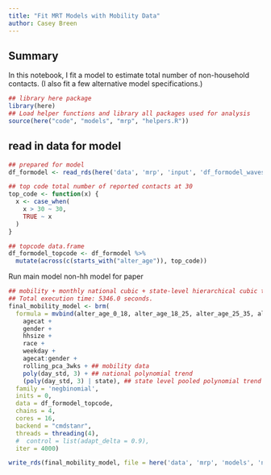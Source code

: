 ```yaml
---
title: "Fit MRT Models with Mobility Data"
author: Casey Breen
---
```


## Summary

In this notebook, I fit a model to estimate total number of non-household contacts. (I also fit a few alternative model specifications.)

```r
## library here package 
library(here)
## Load helper functions and library all packages used for analysis 
source(here("code", "models", "mrp", "helpers.R"))
```

## read in data for model 

```r
## prepared for model  
df_formodel <- read_rds(here('data', 'mrp', 'input', 'df_formodel_waves1_6.rds')) 

## top code total number of reported contacts at 30 
top_code <- function(x) {
  x <- case_when(
    x > 30 ~ 30,
    TRUE ~ x
  )
}

## topcode data.frame 
df_formodel_topcode <- df_formodel %>%
  mutate(across(c(starts_with("alter_age")), top_code))
```

Run main model non-hh model for paper 

```r
## mobility + monthly national cubic + state-level hierarchical cubic term 
## Total execution time: 5346.0 seconds.
final_mobility_model <- brm(
  formula = mvbind(alter_age_0_18, alter_age_18_25, alter_age_25_35, alter_age_35_45, alter_age_45_55, alter_age_55_65, alter_age_65_100) ~ 
    agecat +
    gender +
    hhsize + 
    race + 
    weekday + 
    agecat:gender + 
    rolling_pca_3wks + ## mobility data 
    poly(day_std, 3) + ## national polynomial trend 
    (poly(day_std, 3) | state), ## state level pooled polynomial trend 
  family = 'negbinomial',
  inits = 0,
  data = df_formodel_topcode,
  chains = 4,
  cores = 16,
  backend = "cmdstanr",
  threads = threading(4),
  #  control = list(adapt_delta = 0.9), 
  iter = 4000)

write_rds(final_mobility_model, file = here('data', 'mrp', 'models', 'nonhh_model.rds'))
```



